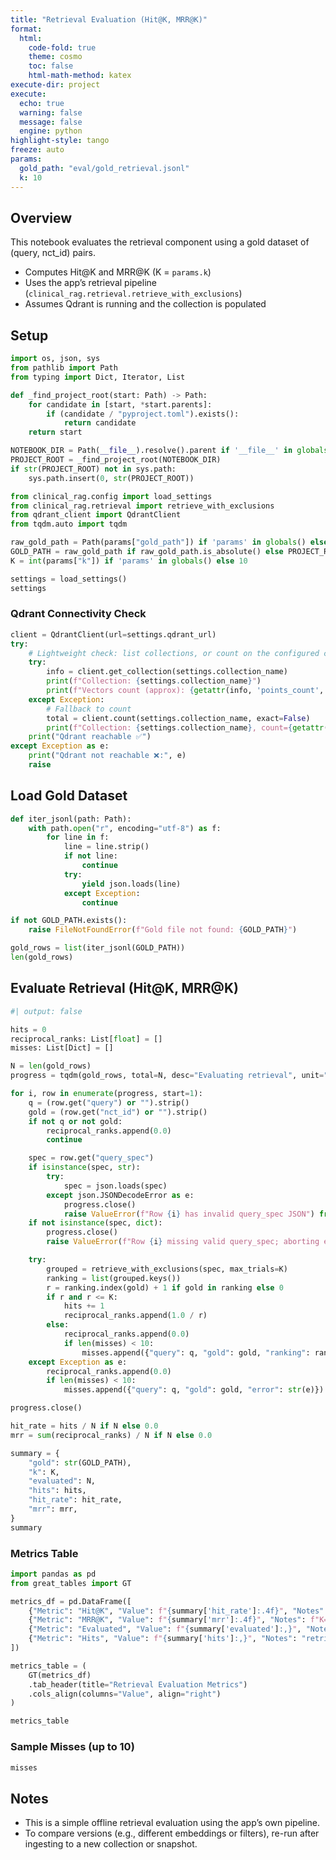 ```yaml
---
title: "Retrieval Evaluation (Hit@K, MRR@K)"
format:
  html:
    code-fold: true
    theme: cosmo
    toc: false
    html-math-method: katex
execute-dir: project
execute:
  echo: true
  warning: false
  message: false
  engine: python
highlight-style: tango 
freeze: auto
params:
  gold_path: "eval/gold_retrieval.jsonl"
  k: 10
---
```


## Overview

This notebook evaluates the retrieval component using a gold dataset of (query, nct_id) pairs.

- Computes Hit@K and MRR@K (K = `params.k`)
- Uses the app's retrieval pipeline (`clinical_rag.retrieval.retrieve_with_exclusions`)
- Assumes Qdrant is running and the collection is populated

## Setup

```python
import os, json, sys
from pathlib import Path
from typing import Dict, Iterator, List

def _find_project_root(start: Path) -> Path:
    for candidate in [start, *start.parents]:
        if (candidate / "pyproject.toml").exists():
            return candidate
    return start

NOTEBOOK_DIR = Path(__file__).resolve().parent if '__file__' in globals() else Path.cwd()
PROJECT_ROOT = _find_project_root(NOTEBOOK_DIR)
if str(PROJECT_ROOT) not in sys.path:
    sys.path.insert(0, str(PROJECT_ROOT))

from clinical_rag.config import load_settings
from clinical_rag.retrieval import retrieve_with_exclusions
from qdrant_client import QdrantClient
from tqdm.auto import tqdm

raw_gold_path = Path(params["gold_path"]) if 'params' in globals() else Path("eval/gold_retrieval.jsonl")
GOLD_PATH = raw_gold_path if raw_gold_path.is_absolute() else PROJECT_ROOT / raw_gold_path
K = int(params["k"]) if 'params' in globals() else 10

settings = load_settings()
settings
```

### Qdrant Connectivity Check

```python
client = QdrantClient(url=settings.qdrant_url)
try:
    # Lightweight check: list collections, or count on the configured collection
    try:
        info = client.get_collection(settings.collection_name)
        print(f"Collection: {settings.collection_name}")
        print(f"Vectors count (approx): {getattr(info, 'points_count', 'unknown')}")
    except Exception:
        # Fallback to count
        total = client.count(settings.collection_name, exact=False)
        print(f"Collection: {settings.collection_name}, count={getattr(total, 'count', total)}")
    print("Qdrant reachable ✅")
except Exception as e:
    print("Qdrant not reachable ❌:", e)
    raise
```

## Load Gold Dataset

```python
def iter_jsonl(path: Path):
    with path.open("r", encoding="utf-8") as f:
        for line in f:
            line = line.strip()
            if not line:
                continue
            try:
                yield json.loads(line)
            except Exception:
                continue

if not GOLD_PATH.exists():
    raise FileNotFoundError(f"Gold file not found: {GOLD_PATH}")

gold_rows = list(iter_jsonl(GOLD_PATH))
len(gold_rows)
```

## Evaluate Retrieval (Hit@K, MRR@K)

```python
#| output: false

hits = 0
reciprocal_ranks: List[float] = []
misses: List[Dict] = []

N = len(gold_rows)
progress = tqdm(gold_rows, total=N, desc="Evaluating retrieval", unit="query", dynamic_ncols=True, leave=False)

for i, row in enumerate(progress, start=1):
    q = (row.get("query") or "").strip()
    gold = (row.get("nct_id") or "").strip()
    if not q or not gold:
        reciprocal_ranks.append(0.0)
        continue

    spec = row.get("query_spec")
    if isinstance(spec, str):
        try:
            spec = json.loads(spec)
        except json.JSONDecodeError as e:
            progress.close()
            raise ValueError(f"Row {i} has invalid query_spec JSON") from e
    if not isinstance(spec, dict):
        progress.close()
        raise ValueError(f"Row {i} missing valid query_spec; aborting evaluation")

    try:
        grouped = retrieve_with_exclusions(spec, max_trials=K)
        ranking = list(grouped.keys())
        r = ranking.index(gold) + 1 if gold in ranking else 0
        if r and r <= K:
            hits += 1
            reciprocal_ranks.append(1.0 / r)
        else:
            reciprocal_ranks.append(0.0)
            if len(misses) < 10:
                misses.append({"query": q, "gold": gold, "ranking": ranking})
    except Exception as e:
        reciprocal_ranks.append(0.0)
        if len(misses) < 10:
            misses.append({"query": q, "gold": gold, "error": str(e)})

progress.close()

hit_rate = hits / N if N else 0.0
mrr = sum(reciprocal_ranks) / N if N else 0.0

summary = {
    "gold": str(GOLD_PATH),
    "k": K,
    "evaluated": N,
    "hits": hits,
    "hit_rate": hit_rate,
    "mrr": mrr,
}
summary
```

### Metrics Table

```python
import pandas as pd
from great_tables import GT

metrics_df = pd.DataFrame([
    {"Metric": "Hit@K", "Value": f"{summary['hit_rate']:.4f}", "Notes": f"K={summary['k']}"},
    {"Metric": "MRR@K", "Value": f"{summary['mrr']:.4f}", "Notes": f"K={summary['k']}"},
    {"Metric": "Evaluated", "Value": f"{summary['evaluated']:,}", "Notes": "queries"},
    {"Metric": "Hits", "Value": f"{summary['hits']:,}", "Notes": "retrieved within K"},
])

metrics_table = (
    GT(metrics_df)
    .tab_header(title="Retrieval Evaluation Metrics")
    .cols_align(columns="Value", align="right")
)

metrics_table
```

### Sample Misses (up to 10)

```python
misses
```

## Notes

- This is a simple offline retrieval evaluation using the app’s own pipeline.
- To compare versions (e.g., different embeddings or filters), re-run after ingesting to a new collection or snapshot.
